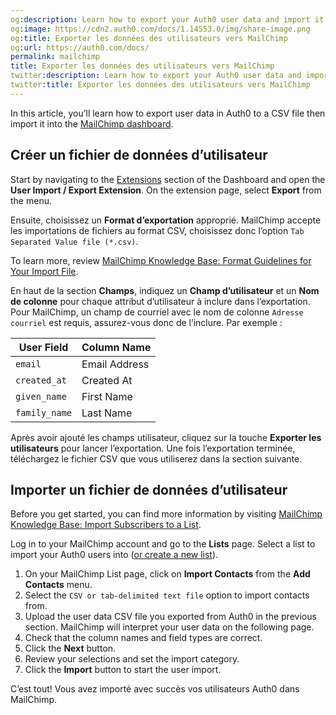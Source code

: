 ```yaml
---
og:description: Learn how to export your Auth0 user data and import it into MailChimp.
og:image: https://cdn2.auth0.com/docs/1.14553.0/img/share-image.png
og:title: Exporter les données des utilisateurs vers MailChimp
og:url: https://auth0.com/docs/
permalink: mailchimp
title: Exporter les données des utilisateurs vers MailChimp
twitter:description: Learn how to export your Auth0 user data and import it into MailChimp.
twitter:title: Exporter les données des utilisateurs vers MailChimp
---
```


In this article, you’ll learn how to export user data in Auth0 to a CSV file then import it into the [MailChimp dashboard](https://login.mailchimp.com/).

## Créer un fichier de données d’utilisateur

Start by navigating to the [Extensions](https://manage.auth0.com/#/extensions) section of the Dashboard and open the **User Import / Export Extension**. On the extension page, select **Export** from the menu.

Ensuite, choisissez un **Format d’exportation** approprié. MailChimp accepte les importations de fichiers au format CSV, choisissez donc l’option `Tab Separated Value file (*.csv)`.

To learn more, review [MailChimp Knowledge Base: Format Guidelines for Your Import File](https://kb.mailchimp.com/lists/growth/format-guidelines-for-your-import-file).

En haut de la section **Champs**, indiquez un **Champ d’utilisateur** et un **Nom de colonne** pour chaque attribut d’utilisateur à inclure dans l’exportation. Pour MailChimp, un champ de courriel avec le nom de colonne `Adresse courriel` est requis, assurez-vous donc de l’inclure. Par exemple :

<table class="table"><thead>
<tr>
<th>User Field</th>
<th>Column Name</th>
</tr>
</thead>
<tbody>
<tr>
<td><code>email</code></td>
<td>Email Address</td>
</tr>
<tr>
<td><code>created_at</code></td>
<td>Created At</td>
</tr>
<tr>
<td><code>given_name</code></td>
<td>First Name</td>
</tr>
<tr>
<td><code>family_name</code></td>
<td>Last Name</td>
</tr>
</tbody>
</table>

Après avoir ajouté les champs utilisateur, cliquez sur la touche **Exporter les utilisateurs** pour lancer l’exportation. Une fois l’exportation terminée, téléchargez le fichier CSV que vous utiliserez dans la section suivante.

## Importer un fichier de données d’utilisateur

Before you get started, you can find more information by visiting [MailChimp Knowledge Base: Import Subscribers to a List](https://kb.mailchimp.com/lists/growth/import-subscribers-to-a-list).

Log in to your MailChimp account and go to the **Lists** page. Select a list to import your Auth0 users into ([or create a new list](https://kb.mailchimp.com/lists/growth/create-a-new-list)).

1. On your MailChimp List page, click on **Import Contacts** from the **Add Contacts** menu.
2. Select the `CSV or tab-delimited text file` option to import contacts from.
3. Upload the user data CSV file you exported from Auth0 in the previous section. MailChimp will interpret your user data on the following page.
4. Check that the column names and field types are correct.
5. Click the **Next** button.
6. Review your selections and set the import category.
7. Click the **Import** button to start the user import.

C’est tout! Vous avez importé avec succès vos utilisateurs Auth0 dans MailChimp.